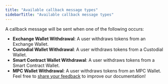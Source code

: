 ```yaml
---
title: "Available callback message types"
sidebarTitle: "Available callback message types"
---
```


A callback message will be sent when one of the following occurs:

- **Exchange Wallet Withdrawal**: A user withdraws tokens from an Exchange Wallet.
- **Custodial Wallet Withdrawal**: A user withdraws tokens from a Custodial Wallet.
- **Smart Contract Wallet Withdrawal**: A user withdraws tokens from a Smart Contract Wallet.
- **MPC Wallet Withdrawal**: A user withdraws tokens from an MPC Wallet.
<Tip>Feel free to [share your feedback](https://forms.zohopublic.com/cobo/form/DocumentFeedbackForm/formperma/QvLOhxJv1_JMsJ-1dleZ8Itb_7rzN-LtgvsDdxosoVI?referrername=manuals) to improve our documentation!</Tip>
